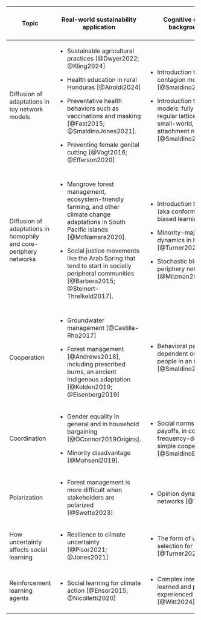 +-------------------------------------------------------------------+--------------------------------------------------------------------------------------------------------------------------------------------------+------------------------------------------------------------------------------------------------------------------------------------------------------------------------------------------+-------------------------------------------------+------------------------+
| Topic                                                             | Real-world sustainability application                                                                                                            | Cognitive or social science background and theory                                                                                                                                        | vIBE code sustainable development goals         | Associated problem set |
+===================================================================+==================================================================================================================================================+==========================================================================================================================================================================================+=================================================+:======================:+
| Diffusion of adaptations in toy network models                    | -   Sustainable agricultural practices [@Dwyer2022; @Kling2024]                                                                                  | -   Introduction to programming contagion models of social learning [@Smaldino2023_Ch4Contagion].                                                                                        | -   E-13,15: Climate action, life on land       | 1                      |
|                                                                   |                                                                                                                                                  |                                                                                                                                                                                          |                                                 |                        |
|                                                                   | <!-- -->                                                                                                                                         | -   Introduction to basic social network models: fully connected networks, regular lattices; Erdős-Reyni, small-world, and preferential attachment networks [@Smaldino2023_Ch9Networks]. | -   B-3,5: Public health, gender equality       |                        |
|                                                                   |                                                                                                                                                  |                                                                                                                                                                                          |                                                 |                        |
|                                                                   | -   Health education in rural Honduras [@Airoldi2024]                                                                                            |                                                                                                                                                                                          | -   I-9,16: Infrastructure, institutions        |                        |
|                                                                   |                                                                                                                                                  |                                                                                                                                                                                          |                                                 |                        |
|                                                                   | -   Preventative health behaviors such as vaccinations and masking [@Fast2015; @SmaldinoJones2021].                                              |                                                                                                                                                                                          |                                                 |                        |
|                                                                   |                                                                                                                                                  |                                                                                                                                                                                          |                                                 |                        |
|                                                                   | -   Preventing female genital cutting [@Vogt2016; @Efferson2020]                                                                                 |                                                                                                                                                                                          |                                                 |                        |
+-------------------------------------------------------------------+--------------------------------------------------------------------------------------------------------------------------------------------------+------------------------------------------------------------------------------------------------------------------------------------------------------------------------------------------+-------------------------------------------------+------------------------+
| Diffusion of adaptations in homophily and core-periphery networks | -   Mangrove forest management, ecosystem-friendly farming, and other climate change adaptations in South Pacific islands [@McNamara2020].       | -   Introduction to frequency-biased (aka conformist) and success-biased learning [@Kendal2018].                                                                                         | -   E-13,15: Climate action, life on land       | 2                      |
|                                                                   |                                                                                                                                                  |                                                                                                                                                                                          |                                                 |                        |
|                                                                   | -   Social justice movements like the Arab Spring that tend to start in socially peripheral communities [@Barbera2015; @Steinert-Threlkeld2017]. | -   Minority-majority diffusion dynamics in homophily networks [@Turner2023].                                                                                                            | -   B-3,5: Public health, gender equality       |                        |
|                                                                   |                                                                                                                                                  |                                                                                                                                                                                          |                                                 |                        |
|                                                                   |                                                                                                                                                  | -   Stochastic block model of core-periphery networks [@Milzman2023].                                                                                                                    | -   I-9,16: Infrastructure, institutions        |                        |
|                                                                   |                                                                                                                                                  |                                                                                                                                                                                          |                                                 |                        |
|                                                                   |                                                                                                                                                  |                                                                                                                                                                                          | -   IBE-7: Affordable clean energy              |                        |
+-------------------------------------------------------------------+--------------------------------------------------------------------------------------------------------------------------------------------------+------------------------------------------------------------------------------------------------------------------------------------------------------------------------------------------+-------------------------------------------------+------------------------+
| Cooperation                                                       | -   Groundwater management [@Castilla-Rho2017]                                                                                                   | -   Behavioral payoffs become dependent on the behavior of both people in an interacting dyad [@Smaldino2023_Ch6Cooperation]                                                             | -   E-15: Life on land                          | 2                      |
|                                                                   |                                                                                                                                                  |                                                                                                                                                                                          |                                                 |                        |
|                                                                   | -   Forest management [@Andrews2018], including prescribed burns, an ancient Indigenous adaptation [@Kolden2019; @Eisenberg2019]                 |                                                                                                                                                                                          | -   IB-6: Clean water and sanitation            |                        |
+-------------------------------------------------------------------+--------------------------------------------------------------------------------------------------------------------------------------------------+------------------------------------------------------------------------------------------------------------------------------------------------------------------------------------------+-------------------------------------------------+------------------------+
| Coordination                                                      | -   Gender equality in general and in household bargaining [@OConnor2019Origins].                                                                | -   Social norms affect behavior and payoffs, in combination with frequency-dependence as in simple cooperation [@SmaldinoBook2023, Ch. 7]                                               | -   B-5,10: Gender equality, reduced inequality | 2                      |
|                                                                   |                                                                                                                                                  |                                                                                                                                                                                          |                                                 |                        |
|                                                                   | -   Minority disadvantage [@Mohseni2019].                                                                                                        |                                                                                                                                                                                          |                                                 |                        |
+-------------------------------------------------------------------+--------------------------------------------------------------------------------------------------------------------------------------------------+------------------------------------------------------------------------------------------------------------------------------------------------------------------------------------------+-------------------------------------------------+------------------------+
| Polarization                                                      | -   Forest management is more difficult when stakeholders are polarized [@Swette2023]                                                            | -   Opinion dynamics in social networks [@Turner2018]                                                                                                                                    | -   E-15: Life on land                          | 2                      |
+-------------------------------------------------------------------+--------------------------------------------------------------------------------------------------------------------------------------------------+------------------------------------------------------------------------------------------------------------------------------------------------------------------------------------------+-------------------------------------------------+------------------------+
| How uncertainty affects social learning                           | -   Resilience to climate uncertainty [@Pisor2021; @Jones2021]                                                                                   | -   The form of uncertainty affects selection for social learning [@Turner2023a]                                                                                                         | -   E13: Climate action                         | 3                      |
+-------------------------------------------------------------------+--------------------------------------------------------------------------------------------------------------------------------------------------+------------------------------------------------------------------------------------------------------------------------------------------------------------------------------------------+-------------------------------------------------+------------------------+
| Reinforcement learning agents                                     | -   Social learning for climate action [@Ensor2015; @Nicolletti2020]                                                                             | -   Complex integration of socially-learned and personally-experienced information streams [@Witt2024]                                                                                   |                                                 | 3                      |
+-------------------------------------------------------------------+--------------------------------------------------------------------------------------------------------------------------------------------------+------------------------------------------------------------------------------------------------------------------------------------------------------------------------------------------+-------------------------------------------------+------------------------+

